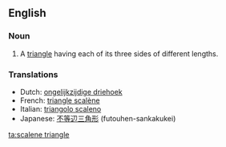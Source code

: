 ==English==

===Noun===

{{en-noun|sg=[[scalene]] [[triangle]]}}

# {{geometry}} A [[triangle]] having each of its three sides of different lengths.

===Translations===
{{top}}
*Dutch: [[ongelijkzijdige driehoek]]
*French: [[triangle scalène]] {{f}}
*Italian: [[triangolo scaleno]] {{m}}
*Japanese: [[不等辺三角形]] (futouhen-sankakukei)
{{bottom}}

[[ta:scalene triangle]]